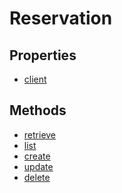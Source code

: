 
# Reservation

## Properties

- [client](../../Reservation/properties/js_sdk.admin.Reservation.client/page.mdx)

## Methods

- [retrieve](../../Reservation/methods/js_sdk.admin.Reservation.retrieve/page.mdx)
- [list](../../Reservation/methods/js_sdk.admin.Reservation.list/page.mdx)
- [create](../../Reservation/methods/js_sdk.admin.Reservation.create/page.mdx)
- [update](../../Reservation/methods/js_sdk.admin.Reservation.update/page.mdx)
- [delete](../../Reservation/methods/js_sdk.admin.Reservation.delete/page.mdx)
